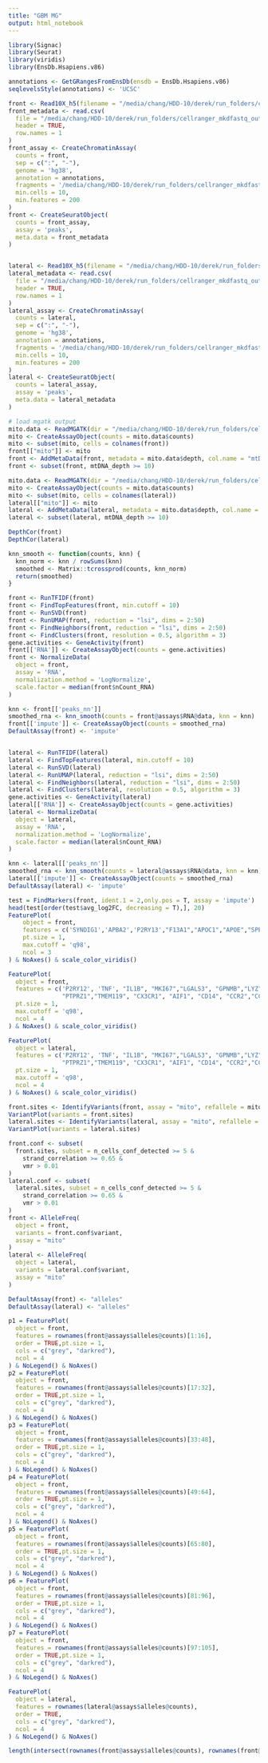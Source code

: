 ```yaml
---
title: "GBM MG"
output: html_notebook
---
```


```r
library(Signac)
library(Seurat)
library(viridis)
library(EnsDb.Hsapiens.v86)

annotations <- GetGRangesFromEnsDb(ensdb = EnsDb.Hsapiens.v86)
seqlevelsStyle(annotations) <- 'UCSC'
```

```r
front <- Read10X_h5(filename = "/media/chang/HDD-10/derek/run_folders/cellranger_mkdfastq_outs/H5YGGDRX2/Front_cr/outs/filtered_peak_bc_matrix.h5")
front_metadata <- read.csv(
  file = "/media/chang/HDD-10/derek/run_folders/cellranger_mkdfastq_outs/H5YGGDRX2/Front_cr/outs/singlecell.csv",
  header = TRUE,
  row.names = 1
)
front_assay <- CreateChromatinAssay(
  counts = front,
  sep = c(":", "-"),
  genome = 'hg38',
  annotation = annotations,
  fragments = '/media/chang/HDD-10/derek/run_folders/cellranger_mkdfastq_outs/H5YGGDRX2/Front_cr/outs/fragments.tsv.gz',
  min.cells = 10,
  min.features = 200
)
front <- CreateSeuratObject(
  counts = front_assay,
  assay = 'peaks',
  meta.data = front_metadata
)


lateral <- Read10X_h5(filename = "/media/chang/HDD-10/derek/run_folders/cellranger_mkdfastq_outs/H5YGGDRX2/Lateral_cr/outs/filtered_peak_bc_matrix.h5")
lateral_metadata <- read.csv(
  file = "/media/chang/HDD-10/derek/run_folders/cellranger_mkdfastq_outs/H5YGGDRX2/Lateral_cr/outs/singlecell.csv",
  header = TRUE,
  row.names = 1
)
lateral_assay <- CreateChromatinAssay(
  counts = lateral,
  sep = c(":", "-"),
  genome = 'hg38',
  annotation = annotations,
  fragments = '/media/chang/HDD-10/derek/run_folders/cellranger_mkdfastq_outs/H5YGGDRX2/Lateral_cr/outs/fragments.tsv.gz',
  min.cells = 10,
  min.features = 200
)
lateral <- CreateSeuratObject(
  counts = lateral_assay,
  assay = 'peaks',
  meta.data = lateral_metadata
)
```

```r
# load mgatk output
mito.data <- ReadMGATK(dir = "/media/chang/HDD-10/derek/run_folders/cellranger_mkdfastq_outs/H5YGGDRX2/Front_cr/outs/mgatk_out/final")
mito <- CreateAssayObject(counts = mito.data$counts)
mito <- subset(mito, cells = colnames(front))
front[["mito"]] <- mito
front <- AddMetaData(front, metadata = mito.data$depth, col.name = "mtDNA_depth")
front <- subset(front, mtDNA_depth >= 10)

mito.data <- ReadMGATK(dir = "/media/chang/HDD-10/derek/run_folders/cellranger_mkdfastq_outs/H5YGGDRX2/Lateral_cr/outs/mgatk_out/final")
mito <- CreateAssayObject(counts = mito.data$counts)
mito <- subset(mito, cells = colnames(lateral))
lateral[["mito"]] <- mito
lateral <- AddMetaData(lateral, metadata = mito.data$depth, col.name = "mtDNA_depth")
lateral <- subset(lateral, mtDNA_depth >= 10)

DepthCor(front)
DepthCor(lateral)
```

```r
knn_smooth <- function(counts, knn) {
  knn_norm <- knn / rowSums(knn)
  smoothed <- Matrix::tcrossprod(counts, knn_norm)
  return(smoothed)
}

front <- RunTFIDF(front)
front <- FindTopFeatures(front, min.cutoff = 10)
front <- RunSVD(front)
front <- RunUMAP(front, reduction = "lsi", dims = 2:50)
front <- FindNeighbors(front, reduction = "lsi", dims = 2:50)
front <- FindClusters(front, resolution = 0.5, algorithm = 3)
gene.activities <- GeneActivity(front)
front[['RNA']] <- CreateAssayObject(counts = gene.activities)
front <- NormalizeData(
  object = front,
  assay = 'RNA',
  normalization.method = 'LogNormalize',
  scale.factor = median(front$nCount_RNA)
)

knn <- front[['peaks_nn']]
smoothed_rna <- knn_smooth(counts = front@assays$RNA@data, knn = knn)
front[['impute']] <- CreateAssayObject(counts = smoothed_rna)
DefaultAssay(front) <- 'impute'


lateral <- RunTFIDF(lateral)
lateral <- FindTopFeatures(lateral, min.cutoff = 10)
lateral <- RunSVD(lateral)
lateral <- RunUMAP(lateral, reduction = "lsi", dims = 2:50)
lateral <- FindNeighbors(lateral, reduction = "lsi", dims = 2:50)
lateral <- FindClusters(lateral, resolution = 0.5, algorithm = 3)
gene.activities <- GeneActivity(lateral)
lateral[['RNA']] <- CreateAssayObject(counts = gene.activities)
lateral <- NormalizeData(
  object = lateral,
  assay = 'RNA',
  normalization.method = 'LogNormalize',
  scale.factor = median(lateral$nCount_RNA)
)

knn <- lateral[['peaks_nn']]
smoothed_rna <- knn_smooth(counts = lateral@assays$RNA@data, knn = knn)
lateral[['impute']] <- CreateAssayObject(counts = smoothed_rna)
DefaultAssay(lateral) <- 'impute'

test = FindMarkers(front, ident.1 = 2,only.pos = T, assay = 'impute')
head(test[order(test$avg_log2FC, decreasing = T),], 20)
FeaturePlot(
    object = front,
    features = c('SYNDIG1','APBA2','P2RY13',"F13A1","APOC1","APOE","SPP1","TNF","IL1B"),
    pt.size = 1,
    max.cutoff = 'q98',
    ncol = 3
) & NoAxes() & scale_color_viridis()
```

```r
FeaturePlot(
  object = front,
  features = c('P2RY12', 'TNF', "IL1B", "MKI67","LGALS3", "GPNMB","LYZ","MRC1",
               "PTPRZ1","TMEM119", "CX3CR1", "AIF1", "CD14", "CCR2","CCL3","SPP1"),
  pt.size = 1,
  max.cutoff = 'q98',
  ncol = 4
) & NoAxes() & scale_color_viridis()

FeaturePlot(
  object = lateral,
  features = c('P2RY12', 'TNF', "IL1B", "MKI67","LGALS3", "GPNMB","LYZ","MRC1",
               "PTPRZ1","TMEM119", "CX3CR1", "AIF1", "CD14", "CCR2","CCL3","SPP1"),
  pt.size = 1,
  max.cutoff = 'q98',
  ncol = 4
) & NoAxes() & scale_color_viridis()
```

```r
front.sites <- IdentifyVariants(front, assay = "mito", refallele = mito.data$refallele)
VariantPlot(variants = front.sites)
lateral.sites <- IdentifyVariants(lateral, assay = "mito", refallele = mito.data$refallele)
VariantPlot(variants = lateral.sites)

front.conf <- subset(
  front.sites, subset = n_cells_conf_detected >= 5 &
    strand_correlation >= 0.65 &
    vmr > 0.01
)
lateral.conf <- subset(
  lateral.sites, subset = n_cells_conf_detected >= 5 &
    strand_correlation >= 0.65 &
    vmr > 0.01
)
front <- AlleleFreq(
  object = front,
  variants = front.conf$variant,
  assay = "mito"
)
lateral <- AlleleFreq(
  object = lateral,
  variants = lateral.conf$variant,
  assay = "mito"
)

DefaultAssay(front) <- "alleles"
DefaultAssay(lateral) <- "alleles"
```

```r
p1 = FeaturePlot(
  object = front,
  features = rownames(front@assays$alleles@counts)[1:16],
  order = TRUE,pt.size = 1,
  cols = c("grey", "darkred"),
  ncol = 4
) & NoLegend() & NoAxes()
p2 = FeaturePlot(
  object = front,
  features = rownames(front@assays$alleles@counts)[17:32],
  order = TRUE,pt.size = 1,
  cols = c("grey", "darkred"),
  ncol = 4
) & NoLegend() & NoAxes()
p3 = FeaturePlot(
  object = front,
  features = rownames(front@assays$alleles@counts)[33:48],
  order = TRUE,pt.size = 1,
  cols = c("grey", "darkred"),
  ncol = 4
) & NoLegend() & NoAxes()
p4 = FeaturePlot(
  object = front,
  features = rownames(front@assays$alleles@counts)[49:64],
  order = TRUE,pt.size = 1,
  cols = c("grey", "darkred"),
  ncol = 4
) & NoLegend() & NoAxes()
p5 = FeaturePlot(
  object = front,
  features = rownames(front@assays$alleles@counts)[65:80],
  order = TRUE,pt.size = 1,
  cols = c("grey", "darkred"),
  ncol = 4
) & NoLegend() & NoAxes()
p6 = FeaturePlot(
  object = front,
  features = rownames(front@assays$alleles@counts)[81:96],
  order = TRUE,pt.size = 1,
  cols = c("grey", "darkred"),
  ncol = 4
) & NoLegend() & NoAxes()
p7 = FeaturePlot(
  object = front,
  features = rownames(front@assays$alleles@counts)[97:105],
  order = TRUE,pt.size = 1,
  cols = c("grey", "darkred"),
  ncol = 4
) & NoLegend() & NoAxes()

FeaturePlot(
  object = lateral,
  features = rownames(lateral@assays$alleles@counts),
  order = TRUE,
  cols = c("grey", "darkred"),
  ncol = 4
) & NoLegend() & NoAxes()

length(intersect(rownames(front@assays$alleles@counts), rownames(front@assays$alleles@counts)))
```
